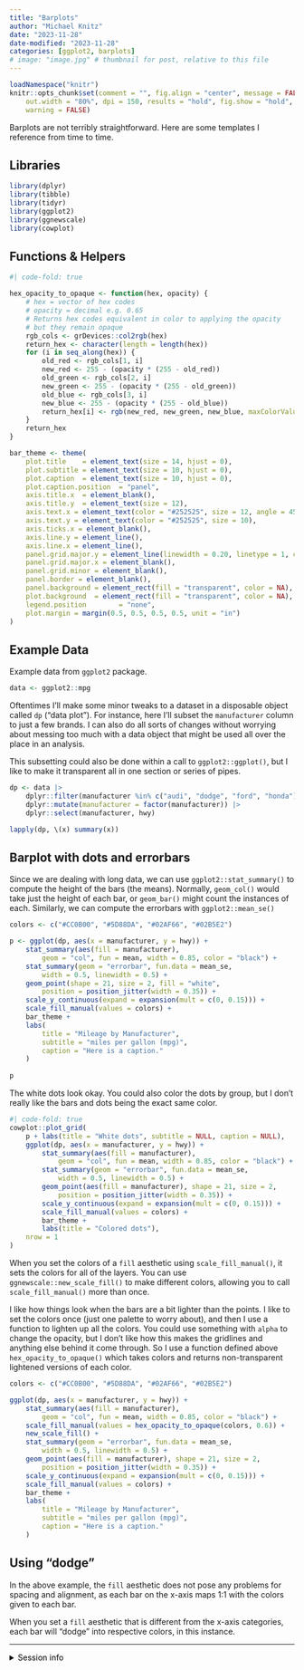 ```yaml
---
title: "Barplots"
author: "Michael Knitz"
date: "2023-11-28"
date-modified: "2023-11-28"
categories: [ggplot2, barplots]
# image: "image.jpg" # thumbnail for post, relative to this file
---
```


```r
loadNamespace("knitr")
knitr::opts_chunk$set(comment = "", fig.align = "center", message = FALSE,
    out.width = "80%", dpi = 150, results = "hold", fig.show = "hold",
    warning = FALSE)
```

Barplots are not terribly straightforward. Here are some templates I reference from time to time.

## Libraries

```r
library(dplyr)
library(tibble)
library(tidyr)
library(ggplot2)
library(ggnewscale)
library(cowplot)
```

## Functions & Helpers

```r
#| code-fold: true

hex_opacity_to_opaque <- function(hex, opacity) {
    # hex = vector of hex codes
    # opacity = decimal e.g. 0.65
    # Returns hex codes equivalent in color to applying the opacity
    # but they remain opaque
    rgb_cols <- grDevices::col2rgb(hex)
    return_hex <- character(length = length(hex))
    for (i in seq_along(hex)) {
        old_red <- rgb_cols[1, i]
        new_red <- 255 - (opacity * (255 - old_red))
        old_green <- rgb_cols[2, i]
        new_green <- 255 - (opacity * (255 - old_green))
        old_blue <- rgb_cols[3, i]
        new_blue <- 255 - (opacity * (255 - old_blue))
        return_hex[i] <- rgb(new_red, new_green, new_blue, maxColorValue = 255)
    }
    return_hex
}

bar_theme <- theme(
    plot.title    = element_text(size = 14, hjust = 0),
    plot.subtitle = element_text(size = 10, hjust = 0),
    plot.caption  = element_text(size = 10, hjust = 0),
    plot.caption.position  = "panel",
    axis.title.x  = element_blank(),
    axis.title.y  = element_text(size = 12),
    axis.text.x = element_text(color = "#252525", size = 12, angle = 45, hjust = 1),
    axis.text.y = element_text(color = "#252525", size = 10),
    axis.ticks.x = element_blank(),
    axis.line.y = element_line(),
    axis.line.x = element_line(),
    panel.grid.major.y = element_line(linewidth = 0.20, linetype = 1, color = "black"),
    panel.grid.major.x = element_blank(),
    panel.grid.minor = element_blank(),
    panel.border = element_blank(),
    panel.background = element_rect(fill = "transparent", color = NA),
    plot.background  = element_rect(fill = "transparent", color = NA),
    legend.position        = "none",
    plot.margin = margin(0.5, 0.5, 0.5, 0.5, unit = "in")
)
```

## Example Data

Example data from `ggplot2` package.

```r
data <- ggplot2::mpg
```

Oftentimes I'll make some minor tweaks to a dataset in a disposable object called `dp` ("data plot"). For instance, here I'll subset the `manufacturer` column to just a few brands. I can also do all sorts of changes without worrying about messing too much with a data object that might be used all over the place in an analysis.

This subsetting could also be done within a call to `ggplot2::ggplot()`, but I like to make it transparent all in one section or series of pipes.

```r
dp <- data |>
    dplyr::filter(manufacturer %in% c("audi", "dodge", "ford", "honda")) |>
    dplyr::mutate(manufacturer = factor(manufacturer)) |>
    dplyr::select(manufacturer, hwy)

lapply(dp, \(x) summary(x))
```

## Barplot with dots and errorbars

Since we are dealing with long data, we can use `ggplot2::stat_summary()` to compute the height of the bars (the means). Normally, `geom_col()` would take just the height of each bar, or `geom_bar()` might count the instances of each. Similarly, we can compute the errorbars with `ggplot2::mean_se()`

```r
colors <- c("#CC0B00", "#5D88DA", "#02AF66", "#02B5E2")

p <- ggplot(dp, aes(x = manufacturer, y = hwy)) +
    stat_summary(aes(fill = manufacturer),
        geom = "col", fun = mean, width = 0.85, color = "black") +
    stat_summary(geom = "errorbar", fun.data = mean_se,
        width = 0.5, linewidth = 0.5) +
    geom_point(shape = 21, size = 2, fill = "white",
        position = position_jitter(width = 0.35)) +
    scale_y_continuous(expand = expansion(mult = c(0, 0.15))) +
    scale_fill_manual(values = colors) +
    bar_theme +
    labs(
        title = "Mileage by Manufacturer",
        subtitle = "miles per gallon (mpg)",
        caption = "Here is a caption."
    )
    
p
```

The white dots look okay. You could also color the dots by group, but I don't really like the bars and dots being the exact same color.

```r
#| code-fold: true
cowplot::plot_grid(
    p + labs(title = "White dots", subtitle = NULL, caption = NULL),
    ggplot(dp, aes(x = manufacturer, y = hwy)) +
        stat_summary(aes(fill = manufacturer),
            geom = "col", fun = mean, width = 0.85, color = "black") +
        stat_summary(geom = "errorbar", fun.data = mean_se,
            width = 0.5, linewidth = 0.5) +
        geom_point(aes(fill = manufacturer), shape = 21, size = 2,
            position = position_jitter(width = 0.35)) +
        scale_y_continuous(expand = expansion(mult = c(0, 0.15))) +
        scale_fill_manual(values = colors) +
        bar_theme +
        labs(title = "Colored dots"),
    nrow = 1
)
```

When you set the colors of a `fill` aesthetic using `scale_fill_manual()`, it sets the colors for all of the layers. You can use `ggnewscale::new_scale_fill()` to make different colors, allowing you to call `scale_fill_manual()` more than once.

I like how things look when the bars are a bit lighter than the points. I like to set the colors once (just one palette to worry about), and then I use a function to lighten up all the colors. You could use something with `alpha` to change the opacity, but I don't like how this makes the gridlines and anything else behind it come through. So I use a function defined above `hex_opacity_to_opaque()` which takes colors and returns non-transparent lightened versions of each color.

```r
colors <- c("#CC0B00", "#5D88DA", "#02AF66", "#02B5E2")

ggplot(dp, aes(x = manufacturer, y = hwy)) +
    stat_summary(aes(fill = manufacturer),
        geom = "col", fun = mean, width = 0.85, color = "black") +
    scale_fill_manual(values = hex_opacity_to_opaque(colors, 0.6)) +
    new_scale_fill() +
    stat_summary(geom = "errorbar", fun.data = mean_se,
        width = 0.5, linewidth = 0.5) +
    geom_point(aes(fill = manufacturer), shape = 21, size = 2,
        position = position_jitter(width = 0.35)) +
    scale_y_continuous(expand = expansion(mult = c(0, 0.15))) +
    scale_fill_manual(values = colors) +
    bar_theme +
    labs(
        title = "Mileage by Manufacturer",
        subtitle = "miles per gallon (mpg)",
        caption = "Here is a caption."
    )
```

## Using "dodge"

In the above example, the `fill` aesthetic does not pose any problems for spacing and alignment, as each bar on the x-axis maps 1:1 with the colors given to each bar.

When you set a `fill` aesthetic that is different from the x-axis categories, each bar will "dodge" into respective colors, in this instance.

---------------------

<details style="margin-bottom:10px;">
<summary style="color:black;">
Session info
</summary>

```r
print(sessioninfo::session_info())
```

</details>